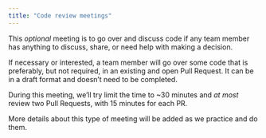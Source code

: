 ```yaml
---
title: "Code review meetings"
---
```


This *optional* meeting is to go over and discuss code if any team
member has anything to discuss, share, or need help with making a
decision.

If necessary or interested, a team member will go over some code that is
preferably, but not required, in an existing and open Pull Request. It
can be in a draft format and doesn't need to be completed.

During this meeting, we'll try limit the time to \~30 minutes and *at
most* review two Pull Requests, with 15 minutes for each PR.

More details about this type of meeting will be added as we practice and
do them.
